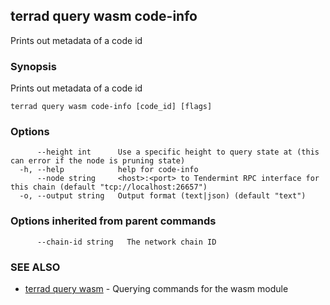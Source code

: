 ## terrad query wasm code-info

Prints out metadata of a code id

### Synopsis

Prints out metadata of a code id

```
terrad query wasm code-info [code_id] [flags]
```

### Options

```
      --height int      Use a specific height to query state at (this can error if the node is pruning state)
  -h, --help            help for code-info
      --node string     <host>:<port> to Tendermint RPC interface for this chain (default "tcp://localhost:26657")
  -o, --output string   Output format (text|json) (default "text")
```

### Options inherited from parent commands

```
      --chain-id string   The network chain ID
```

### SEE ALSO

* [terrad query wasm](terrad_query_wasm.md)	 - Querying commands for the wasm module


